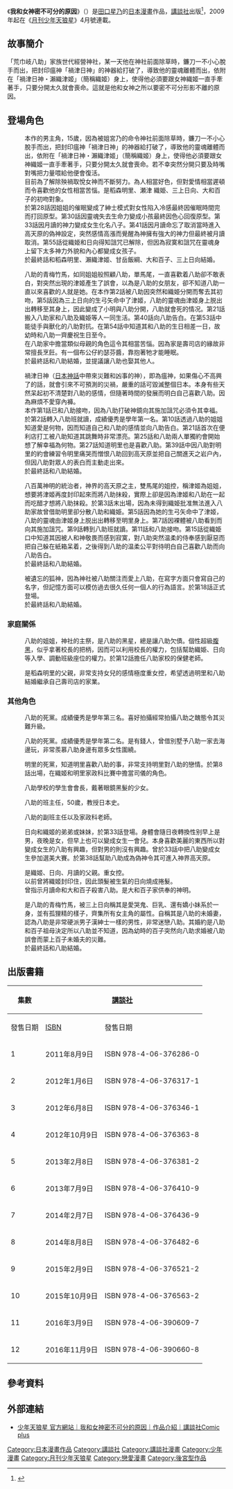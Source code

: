 {{Infobox animanga/Headerofja
|標題 = 我和女神密不可分的原因
|圖像 = まがつき.jpg
|尺寸 = 
|說明 = 《我和女神密不可分的原因》第1本漫畫封面
|日文名稱 = まがつき
|英文名稱 = Maga-Tsuki
|假名 = 
|羅馬字 = 
|類型 = [[愛情喜劇|愛情喜劇]]
}}
{{Infobox animanga/name
|正式譯名 = {{flagicon|TWN}} 我和女神密不可分的原因
|常用譯名 = 不被女神附體就會死嗎<br/>我的身體被女神附體
}}
{{Infobox animanga/Manga
| 標題 = 
| 作者 = [[田口星乃|田口星乃]]
| 出版社 = {{flagicon|JPN}} [[講談社|講談社]]<br/>{{flagicon|TWN}} [[東立出版社|東立出版社]]
| 連載雜誌 = [[月刊少年天狼星|月刊少年天狼星]]
| label = 
| 開始 = 2011年4月號
| 結束 = 2017年4月號
| 冊數 = 全13冊
| 話數 = 全65話
| 其他 = 
}}
{{Infobox animanga/Footerofja}}
《'''我和女神密不可分的原因'''》（{{lang-ja|まがつき}}）是[[田口星乃|田口星乃]]的[[日本|日本]][[漫畫|漫畫]]作品，[[講談社|講談社]]出版<ref>{{cite web|script-title=ja:田口ホシノ「かなみ育成中！」1巻、「まがつき」とのコラボマンガも|url=http://natalie.mu/comic/news/165301|publisher=[[Natalie_(網站)|Natalie]]|accessdate=2016年2月14日|language=ja|date=2015年11月8日|archive-date=2019年5月18日|archive-url=https://web.archive.org/web/20190518123454/https://natalie.mu/comic/news/165301|dead-url=no}}</ref>，2009年起在《[[月刊少年天狼星|月刊少年天狼星]]》4月號連載。

== 故事簡介 ==
「荒巾岐八助」家族世代經營神社，某一天他在神社前面除草時，鐮刀一不小心脫手而出，把封印瘟神「禍津日神」的神器給打破了，導致他的靈魂離體而出，依附在「禍津日神・瀨織津姬」（簡稱織姬）身上，使得他必須要跟女神織姬一直手牽著手，只要分開太久就會喪命。這就是他和女神之所以要密不可分形影不離的原因。

== 登場角色 ==
  
; {{nihongo|荒巾岐八助|荒巾岐 八助（あらはばき やすけ）}}
: 本作的男主角，15歲，因為被姐宮乃的命令神社前面除草時，鐮刀一不小心脫手而出，把封印瘟神「禍津日神」的神器給打破了，導致他的靈魂離體而出，依附在「禍津日神・瀨織津姬」（簡稱織姬）身上，使得他必須要跟女神織姬一直手牽著手，只要分開太久就會喪命。若不幸突然分開只要及時嘴對嘴把力量喂給他便會復活。
: 目前為了解除殃禍取悅女神而不斷努力。為人相當好色，但對愛情相當遲頓而令喜歡他的女性相當苦惱。是稻森明里、瀬津 織姫、三上日向、大和百子的初吻對象。
: 於第28話因姐姐的催眠變成了紳士模式對女性陷入冷感最終因催眠時間完而打回原型。第30話因靈魂失去生命力變成小孩最終因色心回復原型。第33話因月讀的神力變成女生化名八子。第41話因月讀命忘了取消當時進入高天原的偽神設定，突然感情高漲而覺醒為神擁有強大的神力但最終被月讀取消。第55話從織姫和日向得知詛咒已解除，但因為寂寞和詛咒在靈魂身上留下太多神力外貌和內心都變成女孩子。
: 於最終話和稻森明里、瀨織津姬、甘岳飯綱、大和百子、三上日向結婚。

; {{nihongo|稻森明里|稲森 アカリ（いなもり あかり）}}
: 八助的青梅竹馬，如同姐姐般照顧八助，單馬尾，一直喜歡着八助卻不敢表白，對突然出現的津姬產生了誤會，以為是八助的女朋友，卻不知道八助一直以來喜歡的人就是她。在本作第2話被八助因突然和織姫分開而奪去其初吻，第5話因為三上日向的生弓矢命中了津姬，八助的靈魂由津姬身上脱出出轉移至其身上，因此變成了小明與八助分開，八助就會死的情况。第21話搬入八助家和八助及織姫等人一同生活。第40話向八助告白。在第53話中能徒手與獸化的八助對抗。在第54話中知道其和八助的生日相差一日，故幼時和八助一齊慶祝生日至今。
: 在八助家中擔當類似母親的角色這令其相當苦惱。因為家是壽司店的緣故非常擅長烹飪。有一個布公仔約瑟芬醬，靠抱著牠才能睡眠。
: 於最終話和八助結婚，並提議讓八助也娶其他人。

; {{nihongo|瀨織津姬|瀬津 織姫（せつ おりひめ）}}
: 禍津日神（[[日本神話|日本神話]]中帶來災難和凶事的神），即為瘟神，如果傷心不高興了的話，就會引來不可預測的災禍，嚴重的話可毀滅整個日本。本身有些天然呆起初不清楚對八助的感情，但隨著時間的發展而明白自己喜歡八助。因為麻煩不愛穿內褲。
: 本作第1話已和八助接吻，因為八助打破神鏡向其施加詛咒必須令其幸福。於第2話轉入八助班就讀，成績優秀是學年第一名。第10話透過八助的姐姐知道愛是何物，因而知道自己和八助的感情並向八助告白。第21話首次在便利店打工被八助知道其跳舞時非常漂亮。第25話和八助兩人單獨約會開始想了解幸福為何物。第27話知道明里也是喜歡八助。第39話中因八助對明里的約會練習令明里痛哭而憎恨八助回到高天原並把自己關進天之岩户內，但因八助對眾人的表白而主動走出來。
: 於最終話和八助結婚。

; {{nihongo|三上日向|三上 ひなた（みかみ ひなた）}}
: 八百萬神明的統治者，神界的高天原之主，雙馬尾的姐控，稱津姬為姐姐，想要將津姬再度封印起來而將八助抹殺，實際上卻是因為津姬和八助在一起而吃醋才想將八助抹殺。於第3話末出場，因為未得到織姫批准無法進入八助家故曾借助明里卻分散八助和織姫。第5話因為她的生弓矢命中了津姬，八助的靈魂由津姬身上脱出出轉移至明里身上。第7話因裸體被八助看到而向其施加詛咒。第9話轉到八助班就讀。第11話和八助接吻。第15話從織姫口中知道其因被人和神敬畏而感到寂寞，對八助突然温柔的侍奉感到厭惡而把自己躲在紙箱呆着，之後得到八助的温柔公平對待明白自己喜歡八助而向八助告白。
: 於最終話和八助結婚。

; {{nihongo|甘岳飯綱|甘岳 いづな（あまたけ いづな）}}
: 被遺忘的狐神，因為神社被八助關注而愛上八助，在寫字方面只會寫自己的名字，但記憶方面可以模仿過去很久任何一個人的行為語言。於第18話正式登場。
: 於最終話和八助結婚。

=== 家庭關係 ===
; {{nihongo|荒巾岐宮乃|荒巾岐 宮乃（あらはばき みやの）}}
: 八助的姐姐，神社的主祭，是八助的黑星，總是讓八助欠債。個性超級[[腹黑|腹黑]]，似乎拿著校長的把柄，因而可以利用校長的權力，包括幫助織姫、日向等入學、調動班級座位的權力。於第12話擔任八助家校的保健老師。

; {{nihongo|稻森邦彦|稲森 邦彦（いなもり くにひこ）}}
:是稻森明里的父親，非常支持女兒的感情極度重女控，希望透過明里和八助結婚繼承自己壽司店的家業。

=== 其他角色 ===
; {{nihongo|新田英一|新田 英一（にった えいいち）}}
:八助的死黨。成績優秀是學年第三名。喜好拍攝經常拍攝八助之醜態令其災難升級。

; {{nihongo|松原團藏|松原 団蔵（まつばら だんぞう）}}
:八助的死黨。成績優秀是學年第二名。是有錢人，曾借別墅予八助一家去海邊玩，非常羨慕八助身邊有眾多女性圍繞。

; {{nihongo|萱野滿|萱野 みちる（かやの みちる）}}
:明里的死黨，知道明里喜歡八助的事，非常支持明里對八助的戀情。於第8話出場，在織姬和明里家政科比賽中擔當司儀的角色。

; {{nihongo|豐條環|豊条 環（ほうじょう たまき）}}
:八助學校的學生會會長，戴著眼鏡黑髮的少女。

; {{nihongo|古江照男|古江 照男（ふるえ てるお）}}
:八助的班主任，50歲，教授日本史。

; {{nihongo|小松田香|小松田 香（こまつだ かおり）}}
:八助的副班主任以及家政科老師。

; {{nihongo|月讀命}}
:日向和織姬的弟弟或妹妹，於第33話登場。身體會隨日夜轉換性别早上是男，夜晚是女，但早上也可以變成女生一會兒。本身喜歡美麗的東西所以對變成女生的八助有興趣，但對男的則沒有興趣。曾於33話中把八助變成女生參加選美大賽。於第38話幫助八助成為偽神令其可進入神界高天原。

; {{nihongo|伊邪那岐}}
:是織姬、日向、月讀的父親。重女控。
:以前曾將織姬封印住，因此頭髮被生氣的日向燒成捲髮。
:曾指示月讀命和大和百子殺害八助。是大和百子家供奉的神明。

; {{nihongo|大和百子}}
:是八助的青梅竹馬，被三上日向稱其是愛哭鬼、巨乳、還有嬌小妹系於一身，並有孤狸精的樣子，齊集所有女主角的屬性。自稱其是八助的未婚妻，認為八助是非常硬派男子漢紳士一樣的男性，非常迷戀八助。其婚約是八助和百子祖母決定所以八助並不知道，因為幼時的百子突然向八助求婚被八助誤會而蒙上百子未婚夫的災難。
: 於最終話和八助結婚。

== 出版書籍 ==
{| class=wikitable style="font-size:small;"
!rowspan="2"|集數
!colspan="2"|{{flagicon|JPN}} [[講談社|講談社]]
!colspan="2"|{{flagicon|TWN}} [[東立出版社|東立出版社]]
|-
!發售日期!![[ISBN|ISBN]]!!發售日期!![[ISBN|ISBN]]
|-
! 1 
| 2011年8月9日 || ISBN 978-4-06-376286-0
| 2014年9月3日 || ISBN 978-986-348-359-5
|-
! 2 
| 2012年1月6日 || ISBN 978-4-06-376317-1
| 2014年9月3日 || ISBN 978-986-348-360-1
|-
! 3
| 2012年6月8日 || ISBN 978-4-06-376346-1
| 2015年8月17日 || ISBN 978-986-348-361-8
|-
! 4
| 2012年10月9日 || ISBN 978-4-06-376363-8
| 2015年11月10日 || ISBN 978-986-348-362-5
|-
! 5
| 2013年2月8日 || ISBN 978-4-06-376381-2
|  || 
|-
! 6
| 2013年7月9日 || ISBN 978-4-06-376410-9
| ||
|-
! 7
| 2014年2月7日 || ISBN 978-4-06-376436-9
| ||
|-
! 8
| 2014年8月8日 || ISBN 978-4-06-376482-6
| ||
|-
! 9
| 2015年2月9日 || ISBN 978-4-06-376521-2
| ||
|-
! 10
| 2015年10月9日 || ISBN 978-4-06-376563-2
| ||
|-
! 11
| 2016年3月9日 || ISBN 978-4-06-390609-7
| ||
|-
! 12
| 2016年11月9日 || ISBN 978-4-06-390660-8
| ||
|}

== 參考資料 ==
{{Reflist}}

== 外部連結 ==
* {{ja}}[https://web.archive.org/web/20131205013454/http://kc.kodansha.co.jp/content/top.php/1000005639 少年天狼星 官方網站｜我和女神密不可分的原因｜作品介紹｜講談社Comic plus]

[[Category:日本漫畫作品|Category:日本漫畫作品]]
[[Category:講談社|Category:講談社]]
[[Category:講談社漫畫|Category:講談社漫畫]]
[[Category:少年漫畫|Category:少年漫畫]]
[[Category:月刊少年天狼星|Category:月刊少年天狼星]]
[[Category:戀愛漫畫|Category:戀愛漫畫]]
[[Category:後宮型作品|Category:後宮型作品]]